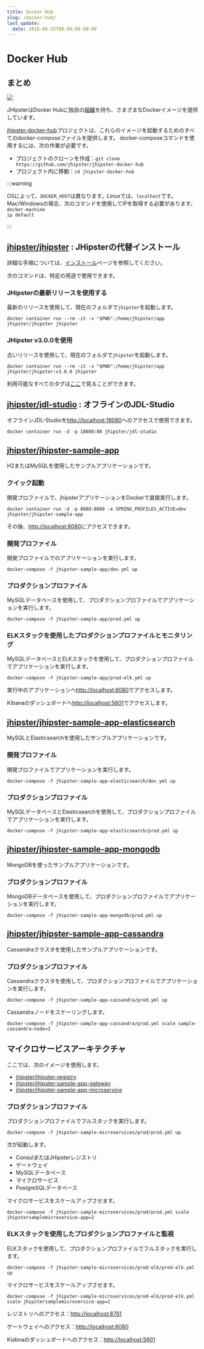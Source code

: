 ```yaml
---
title: Docker Hub
slug: /docker-hub/
last_update:
  date: 2016-09-25T00:00:00-00:00
---
```


# <i class="fa fa-cloud-upload"></i> Docker Hub

## まとめ

[![](/images/logo/docker-hub.png)](https://hub.docker.com/u/jhipster/)

JHipsterはDocker Hubに独自の[組織]を持ち、さまざまなDockerイメージを提供しています。


[jhipster-docker-hub]プロジェクトは、これらのイメージを起動するためのすべてのdocker-composeファイルを提供します。
docker-composeコマンドを使用するには、次の作業が必要です。

- プロジェクトのクローンを作成：`git clone https://github.com/jhipster/jhipster-docker-hub`
- プロジェクト内に移動：`cd jhipster-docker-hub`

:::warning


OSによって、<code>DOCKER_HOST</code>は異なります。Linuxでは、<code>localhost</code>です。
Mac/Windowsの場合、次のコマンドを使用してIPを取得する必要があります。<code>docker-machine ip default</code>

:::


## [jhipster/jhipster](https://hub.docker.com/r/jhipster/jhipster) : JHipsterの代替インストール

詳細な手順については、[インストール](/installation/)ページを参照してください。

次のコマンドは、特定の用途で使用できます。

### JHipsterの最新リリースを使用する

最新のリリースを使用して、現在のフォルダで`jhipster`を起動します。

```shell
docker container run --rm -it -v "$PWD":/home/jhipster/app jhipster/jhipster jhipster
```

### JHipster v3.0.0を使用

古いリリースを使用して、現在のフォルダで`jhipster`を起動します。

```shell
docker container run --rm -it -v "$PWD":/home/jhipster/app jhipster/jhipster:v3.0.0 jhipster
```

利用可能なすべてのタグは[ここ](https://hub.docker.com/r/jhipster/jhipster/tags/)で見ることができます。


## [jhipster/jdl-studio](https://hub.docker.com/r/jhipster/jdl-studio) : オフラインのJDL-Studio

オフラインJDL-Studioを[http://localhost:18080](http://localhost:18080)へのアクセスで使用できます。

```shell
docker container run -d -p 18080:80 jhipster/jdl-studio
```


## [jhipster/jhipster-sample-app](https://hub.docker.com/r/jhipster/jhipster-sample-app)

H2またはMySQLを使用したサンプルアプリケーションです。

### クイック起動

開発プロファイルで、jhipsterアプリケーションをDockerで直接実行します。

```shell
docker container run -d -p 8080:8080 -e SPRING_PROFILES_ACTIVE=dev jhipster/jhipster-sample-app
```

その後、[http://localhost:8080](http://localhost:8080)にアクセスできます。

### 開発プロファイル

開発プロファイルでのアプリケーションを実行します。

```shell
docker-compose -f jhipster-sample-app/dev.yml up
```

### プロダクションプロファイル

MySQLデータベースを使用して、プロダクションプロファイルでアプリケーションを実行します。

```shell
docker-compose -f jhipster-sample-app/prod.yml up
```

### ELKスタックを使用したプロダクションプロファイルとモニタリング

MySQLデータベースとELKスタックを使用して、プロダクションプロファイルでアプリケーションを実行します。

```shell
docker-compose -f jhipster-sample-app/prod-elk.yml up
```

実行中のアプリケーションへ[http://localhost:8080](http://localhost:8080)でアクセスします。

Kibanaのダッシュボードへ[http://localhost:5601](http://localhost:5601)でアクセスします。


## [jhipster/jhipster-sample-app-elasticsearch](https://hub.docker.com/r/jhipster/jhipster-sample-app-elasticsearch)

MySQLとElasticsearchを使用したサンプルアプリケーションです。

### 開発プロファイル

開発プロファイルでアプリケーションを実行します。

```shell
docker-compose -f jhipster-sample-app-elasticsearch/dev.yml up
```

### プロダクションプロファイル

MySQLデータベースとElasticsearchを使用して、プロダクションプロファイルでアプリケーションを実行します。

```shell
docker-compose -f jhipster-sample-app-elasticsearch/prod.yml up
```


## [jhipster/jhipster-sample-app-mongodb](https://hub.docker.com/r/jhipster/jhipster-sample-app-mongodb)

MongoDBを使ったサンプルアプリケーションです。

### プロダクションプロファイル

MongoDBデータベースを使用して、プロダクションプロファイルでアプリケーションを実行します。

```shell
docker-compose -f jhipster-sample-app-mongodb/prod.yml up
```


## [jhipster/jhipster-sample-app-cassandra](https://hub.docker.com/r/jhipster/jhipster-sample-app-cassandra)

Cassandraクラスタを使用したサンプルアプリケーションです。

### プロダクションプロファイル

Cassandraクラスタを使用して、プロダクションプロファイルでアプリケーションを実行します。

```shell
docker-compose -f jhipster-sample-app-cassandra/prod.yml up
```

Cassandraノードをスケーリングします。

```shell
docker-compose -f jhipster-sample-app-cassandra/prod.yml scale sample-cassandra-node=2
```


[組織]: https://hub.docker.com/u/jhipster/
[jhipster-docker-hub]: https://github.com/jhipster/jhipster-docker-hub


## マイクロサービスアーキテクチャ

ここでは、次のイメージを使用します。

- [jhipster/jhipster-registry](https://hub.docker.com/r/jhipster/jhipster-registry)
- [jhipster/jhipster-sample-app-gateway](https://hub.docker.com/r/jhipster/jhipster-sample-app-gateway)
- [jhipster/jhipster-sample-app-microservice](https://hub.docker.com/r/jhipster/jhipster-sample-app-microservice)

### プロダクションプロファイル

プロダクションプロファイルでフルスタックを実行します。

```shell
docker-compose -f jhipster-sample-microservices/prod/prod.yml up
```

次が起動します。

- ConsulまたはJHipsterレジストリ
- ゲートウェイ
- MySQLデータベース
- マイクロサービス
- PostgreSQLデータベース


マイクロサービスをスケールアップさせます。

```shell
docker-compose -f jhipster-sample-microservices/prod/prod.yml scale jhipstersamplemicroservice-app=2
```

### ELKスタックを使用したプロダクションプロファイルと監視

ELKスタックを使用して、プロダクションプロファイルでフルスタックを実行します。

```shell
docker-compose -f jhipster-sample-microservices/prod-elk/prod-elk.yml up
```

マイクロサービスをスケールアップさせます。

```shell
docker-compose -f jhipster-sample-microservices/prod-elk/prod-elk.yml scale jhipstersamplemicroservice-app=2
```

レジストリへのアクセス：[http://localhost:8761](http://localhost:8761)

ゲートウェイへのアクセス：[http://localhost:8080](http://localhost:8080)

Kiabnaのダッシュボードへのアクセス：[http://localhost:5601](http://localhost:5601)
